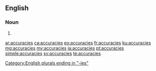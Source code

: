 ==English==

===Noun===
{{head|en|noun plural form}}

# {{plural of|accuracy|lang=en}}

[[Category:English plurals ending in "-ies"]]

[[ar:accuracies]]
[[ca:accuracies]]
[[eo:accuracies]]
[[fr:accuracies]]
[[ku:accuracies]]
[[mg:accuracies]]
[[my:accuracies]]
[[ja:accuracies]]
[[pt:accuracies]]
[[simple:accuracies]]
[[sv:accuracies]]
[[te:accuracies]]